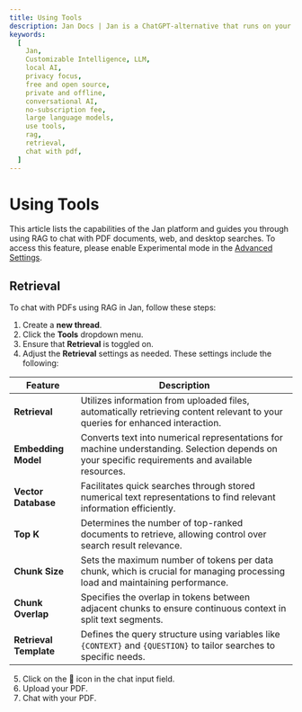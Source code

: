 ```yaml
---
title: Using Tools
description: Jan Docs | Jan is a ChatGPT-alternative that runs on your own computer, with a local API server.
keywords:
  [
    Jan,
    Customizable Intelligence, LLM,
    local AI,
    privacy focus,
    free and open source,
    private and offline,
    conversational AI,
    no-subscription fee,
    large language models,
    use tools,
    rag,
    retrieval,
    chat with pdf,
  ]
---
```



# Using Tools
This article lists the capabilities of the Jan platform and guides you through using RAG to chat with PDF documents, web, and desktop searches.
<Callout type="warning">
To access this feature, please enable Experimental mode in the [Advanced Settings](/guides/advanced/#enable-the-experimental-mode).
</Callout>

## Retrieval

To chat with PDFs using RAG in Jan, follow these steps:

1. Create a **new thread**.
2. Click the **Tools** dropdown menu.
3. Ensure that **Retrieval** is toggled on.
4. Adjust the **Retrieval** settings as needed. These settings include the following:

| Feature               | Description                                                                                                                                                   |
|-----------------------|---------------------------------------------------------------------------------------------------------------------------------------------------------------|
| **Retrieval**         | Utilizes information from uploaded files, automatically retrieving content relevant to your queries for enhanced interaction.                                  |
| **Embedding Model**   | Converts text into numerical representations for machine understanding. Selection depends on your specific requirements and available resources.              |
| **Vector Database**   | Facilitates quick searches through stored numerical text representations to find relevant information efficiently.                                            |
| **Top K**             | Determines the number of top-ranked documents to retrieve, allowing control over search result relevance.                                                     |
| **Chunk Size**        | Sets the maximum number of tokens per data chunk, which is crucial for managing processing load and maintaining performance.                                           |
| **Chunk Overlap**     | Specifies the overlap in tokens between adjacent chunks to ensure continuous context in split text segments.                                                  |
| **Retrieval Template**| Defines the query structure using variables like `{CONTEXT}` and `{QUESTION}` to tailor searches to specific needs.                                                |
5. Click on the 📎 icon in the chat input field.
6. Upload your PDF.
7. Chat with your PDF.
